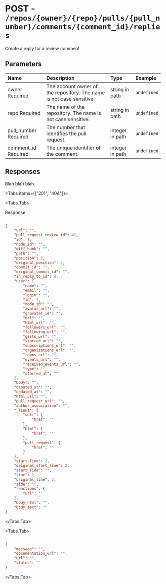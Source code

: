 
# POST - `/repos/{owner}/{repo}/pulls/{pull_number}/comments/{comment_id}/replies`

Create a reply for a review comment

## Parameters

| Name | Description | Type | Example |
| :---- | :---- | :---- | :---- |
| owner <span class="bg-blue-100 text-blue-800 text-xs font-medium me-2 px-2.5 py-0.5 rounded dark:bg-blue-900 dark:text-blue-300">Required</span> | The account owner of the repository. The name is not case sensitive. | string in path | `undefined` |
| repo <span class="bg-blue-100 text-blue-800 text-xs font-medium me-2 px-2.5 py-0.5 rounded dark:bg-blue-900 dark:text-blue-300">Required</span> | The name of the repository. The name is not case sensitive. | string in path | `undefined` |
| pull_number <span class="bg-blue-100 text-blue-800 text-xs font-medium me-2 px-2.5 py-0.5 rounded dark:bg-blue-900 dark:text-blue-300">Required</span> | The number that identifies the pull request. | integer in path | `undefined` |
| comment_id <span class="bg-blue-100 text-blue-800 text-xs font-medium me-2 px-2.5 py-0.5 rounded dark:bg-blue-900 dark:text-blue-300">Required</span> | The unique identifier of the comment. | integer in path | `undefined` |

## Responses

Blah blah blah.

<Tabs items={["201", "404"]}>

<Tabs.Tab>

Response

```json

{
    "url": "",
    "pull_request_review_id": 42,
    "id": 1,
    "node_id": "",
    "diff_hunk": "",
    "path": "",
    "position": 1,
    "original_position": 4,
    "commit_id": "",
    "original_commit_id": "",
    "in_reply_to_id": 8,
    "user": {
        "name": "",
        "email": "",
        "login": "",
        "id": 1,
        "node_id": "",
        "avatar_url": "",
        "gravatar_id": "",
        "url": "",
        "html_url": "",
        "followers_url": "",
        "following_url": "",
        "gists_url": "",
        "starred_url": "",
        "subscriptions_url": "",
        "organizations_url": "",
        "repos_url": "",
        "events_url": "",
        "received_events_url": "",
        "type": "",
        "starred_at": ""
    },
    "body": "",
    "created_at": "",
    "updated_at": "",
    "html_url": "",
    "pull_request_url": "",
    "author_association": "",
    "_links": {
        "self": {
            "href": ""
        },
        "html": {
            "href": ""
        },
        "pull_request": {
            "href": ""
        }
    },
    "start_line": 2,
    "original_start_line": 2,
    "start_side": "",
    "line": 2,
    "original_line": 2,
    "side": "",
    "reactions": {
        "url": ""
    },
    "body_html": "",
    "body_text": ""
}

```

</Tabs.Tab>

<Tabs.Tab>



```json

{
    "message": "",
    "documentation_url": "",
    "url": "",
    "status": ""
}

```

</Tabs.Tab>

</Tabs>